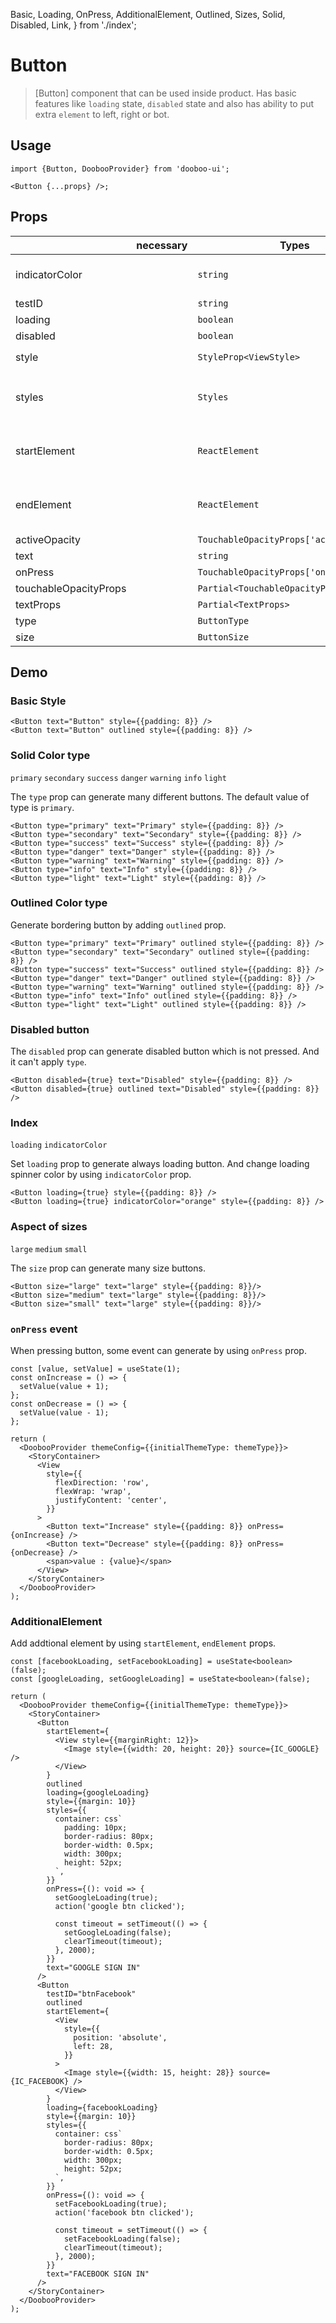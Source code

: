 
  Basic,
  Loading,
  OnPress,
  AdditionalElement,
  Outlined,
  Sizes,
  Solid,
  Disabled,
  Link,
} from './index';

<Meta title="Components/Button" />

# Button

> [Button] component that can be used inside product. Has basic features like `loading` state, `disabled` state and also has ability to put extra `element` to left, right or bot.

## Usage

```tsx
import {Button, DoobooProvider} from 'dooboo-ui';

<Button {...props} />;
```

## Props

|                       | necessary | Types                                    | Description                             | Default   |
| --------------------- | --------- | ---------------------------------------- | --------------------------------------- | --------- |
| indicatorColor        |           | `string`                                 | Index spinner color                   | `black`   |
| testID                |           | `string`                                 |                                         |           |
| loading               |           | `boolean`                                |                                         | `false`   |
| disabled              |           | `boolean`                                |                                         | `false`   |
| style                 |           | `StyleProp<ViewStyle>`                   | root `ViewStyle`                        |           |
| styles                |           | `Styles`                                 | List of all style props within [Button] |           |
| startElement           |           | `ReactElement`                           | Extra element to place on the left      |           |
| endElement          |           | `ReactElement`                           | Extra element to place on the right     |           |
| activeOpacity         |           | `TouchableOpacityProps['activeOpacity']` |                                         |           |
| text                  |           | `string`                                 |                                         |           |
| onPress               |           | `TouchableOpacityProps['onPress']`       |                                         |           |
| touchableOpacityProps |           | `Partial<TouchableOpacityProps>`         |                                         |           |
| textProps             |           | `Partial<TextProps>`                     |                                         |           |
| type                  |           | `ButtonType`                             |                                         | `Primary` |
| size                  |           | `ButtonSize`                             |                                         | `medium`  |

## Demo

### Basic Style

```tsx
<Button text="Button" style={{padding: 8}} />
<Button text="Button" outlined style={{padding: 8}} />
```

<Basic themeType="light" />
<Basic themeType="dark" />

<Link link="https://snack.expo.dev/@swda/basic-style" />

### Solid Color type

`primary` `secondary` `success` `danger` `warning` `info` `light`

The `type` prop can generate many different buttons.
The default value of type is `primary`.

```tsx
<Button type="primary" text="Primary" style={{padding: 8}} />
<Button type="secondary" text="Secondary" style={{padding: 8}} />
<Button type="success" text="Success" style={{padding: 8}} />
<Button type="danger" text="Danger" style={{padding: 8}} />
<Button type="warning" text="Warning" style={{padding: 8}} />
<Button type="info" text="Info" style={{padding: 8}} />
<Button type="light" text="Light" style={{padding: 8}} />
```

<Solid themeType="light" />
<Solid themeType="dark" />

<Link link="https://snack.expo.dev/@swda/solid-color-type" />

### Outlined Color type

Generate bordering button by adding `outlined` prop.

```tsx
<Button type="primary" text="Primary" outlined style={{padding: 8}} />
<Button type="secondary" text="Secondary" outlined style={{padding: 8}} />
<Button type="success" text="Success" outlined style={{padding: 8}} />
<Button type="danger" text="Danger" outlined style={{padding: 8}} />
<Button type="warning" text="Warning" outlined style={{padding: 8}} />
<Button type="info" text="Info" outlined style={{padding: 8}} />
<Button type="light" text="Light" outlined style={{padding: 8}} />
```

<Outlined themeType="light" />
<Outlined themeType="dark" />

<Link link="https://snack.expo.dev/@swda/outlined-color-type" />

### Disabled button

The `disabled` prop can generate disabled button which is not pressed.
And it can't apply `type`.

```tsx
<Button disabled={true} text="Disabled" style={{padding: 8}} />
<Button disabled={true} outlined text="Disabled" style={{padding: 8}} />
```

<Disabled themeType="light" />
<Disabled themeType="dark" />

<Link link="https://snack.expo.dev/@swda/disabled-button" />

### Index

`loading` `indicatorColor`

Set `loading` prop to generate always loading button.
And change loading spinner color by using `indicatorColor` prop.

```tsx
<Button loading={true} style={{padding: 8}} />
<Button loading={true} indicatorColor="orange" style={{padding: 8}} />
```

<Loading themeType="light" />
<Loading themeType="dark" />

<Link link="https://snack.expo.dev/@swda/loading" />

### Aspect of sizes

`large` `medium` `small`

The `size` prop can generate many size buttons.

```tsx
<Button size="large" text="large" style={{padding: 8}}/>
<Button size="medium" text="large" style={{padding: 8}}/>
<Button size="small" text="large" style={{padding: 8}}/>
```

<Sizes themeType="light" />
<Sizes themeType="dark" />

<Link link="https://snack.expo.dev/@swda/aspect-of-sizes" />

### `onPress` event

When pressing button, some event can generate by using `onPress` prop.

```tsx
const [value, setValue] = useState(1);
const onIncrease = () => {
  setValue(value + 1);
};
const onDecrease = () => {
  setValue(value - 1);
};

return (
  <DoobooProvider themeConfig={{initialThemeType: themeType}}>
    <StoryContainer>
      <View
        style={{
          flexDirection: 'row',
          flexWrap: 'wrap',
          justifyContent: 'center',
        }}
      >
        <Button text="Increase" style={{padding: 8}} onPress={onIncrease} />
        <Button text="Decrease" style={{padding: 8}} onPress={onDecrease} />
        <span>value : {value}</span>
      </View>
    </StoryContainer>
  </DoobooProvider>
);
```

<OnPress themeType="light" />
<OnPress themeType="dark" />

<Link link="https://snack.expo.dev/@swda/onpress-event" />

### AdditionalElement

Add addtional element by using `startElement`, `endElement` props.

```tsx
const [facebookLoading, setFacebookLoading] = useState<boolean>(false);
const [googleLoading, setGoogleLoading] = useState<boolean>(false);

return (
  <DoobooProvider themeConfig={{initialThemeType: themeType}}>
    <StoryContainer>
      <Button
        startElement={
          <View style={{marginRight: 12}}>
            <Image style={{width: 20, height: 20}} source={IC_GOOGLE} />
          </View>
        }
        outlined
        loading={googleLoading}
        style={{margin: 10}}
        styles={{
          container: css`
            padding: 10px;
            border-radius: 80px;
            border-width: 0.5px;
            width: 300px;
            height: 52px;
          `,
        }}
        onPress={(): void => {
          setGoogleLoading(true);
          action('google btn clicked');

          const timeout = setTimeout(() => {
            setGoogleLoading(false);
            clearTimeout(timeout);
          }, 2000);
        }}
        text="GOOGLE SIGN IN"
      />
      <Button
        testID="btnFacebook"
        outlined
        startElement={
          <View
            style={{
              position: 'absolute',
              left: 28,
            }}
          >
            <Image style={{width: 15, height: 28}} source={IC_FACEBOOK} />
          </View>
        }
        loading={facebookLoading}
        style={{margin: 10}}
        styles={{
          container: css`
            border-radius: 80px;
            border-width: 0.5px;
            width: 300px;
            height: 52px;
          `,
        }}
        onPress={(): void => {
          setFacebookLoading(true);
          action('facebook btn clicked');

          const timeout = setTimeout(() => {
            setFacebookLoading(false);
            clearTimeout(timeout);
          }, 2000);
        }}
        text="FACEBOOK SIGN IN"
      />
    </StoryContainer>
  </DoobooProvider>
);
```

<AdditionalElement themeType="light" />
<AdditionalElement themeType="dark" />

<Link link="https://snack.expo.dev/@swda/additionalelement" />
